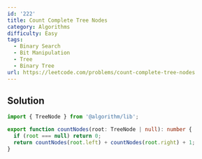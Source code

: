 ```yaml
---
id: '222'
title: Count Complete Tree Nodes
category: Algorithms
difficulty: Easy
tags:
  - Binary Search
  - Bit Manipulation
  - Tree
  - Binary Tree
url: https://leetcode.com/problems/count-complete-tree-nodes
---
```


## Solution

```typescript showLineNumbers
import { TreeNode } from '@algorithm/lib';

export function countNodes(root: TreeNode | null): number {
  if (root === null) return 0;
  return countNodes(root.left) + countNodes(root.right) + 1;
}
```
